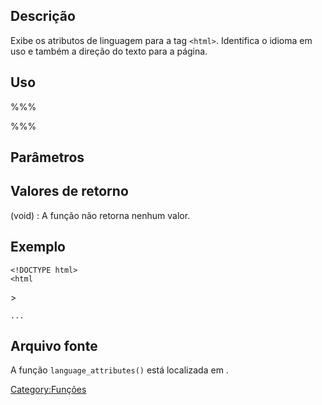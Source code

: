 {{Comunidade WP-Brasil}}
== Descrição ==

Exibe os atributos de linguagem para a tag <code><nowiki><html></nowiki></code>. 
Identifica o idioma em uso e também a direção do texto para a página.

== Uso ==

%%%<?php language_attributes( $doctype ) ?>%%%

== Parâmetros ==

{{Parameter|$doctype|string|O tipo [[wikipedia:HTML|html]] do documento '<tt>xhtml</tt>' ou '<tt>html</tt>'.|opcional|'html'}}

== Valores de retorno ==
; (void) : A função não retorna nenhum valor.

== Exemplo ==

 <!DOCTYPE html>
 <html <?php language_attributes(); ?>>
 <head>
 ...

== Arquivo fonte ==

A função <tt>language_attributes()</tt> está localizada em {{Trac|wp-includes/general-template.php}}.
{{DEFAULTSORT:L}}
[[Category:Funções]]
